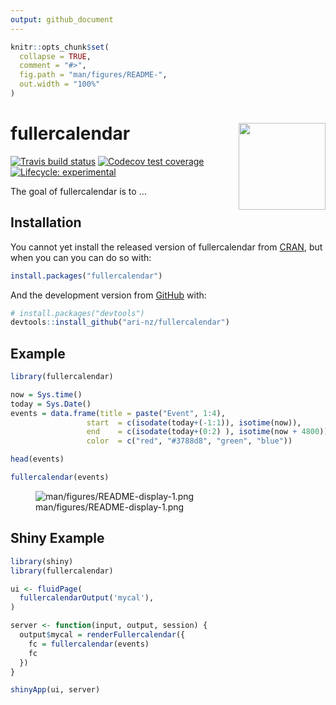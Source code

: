 ```yaml
---
output: github_document
---
```


<!-- README.md is generated from README.Rmd. Please edit that file -->

```r
knitr::opts_chunk$set(
  collapse = TRUE,
  comment = "#>",
  fig.path = "man/figures/README-",
  out.width = "100%"
)
```
# fullercalendar <img src='man/figures/logo.svg' align="right" height="139" />

<!-- badges: start -->
[![Travis build status](https://travis-ci.org/ari-nz/fullercalendar.svg?branch=master)](https://travis-ci.org/ari-nz/fullercalendar)
[![Codecov test coverage](https://codecov.io/gh/ari-nz/fullercalendar/branch/master/graph/badge.svg)](https://codecov.io/gh/ari-nz/fullercalendar?branch=master)
[![Lifecycle: experimental](https://img.shields.io/badge/lifecycle-experimental-orange.svg)](https://www.tidyverse.org/lifecycle/#experimental)
<!-- badges: end -->

The goal of fullercalendar is to ...

## Installation

You cannot yet install the released version of fullercalendar from [CRAN](https://CRAN.R-project.org), but when you can you can do so with:

``` r
install.packages("fullercalendar")
```

And the development version from [GitHub](https://github.com/) with:

``` r
# install.packages("devtools")
devtools::install_github("ari-nz/fullercalendar")
```
## Example


```r
library(fullercalendar)

```


```r
now = Sys.time()
today = Sys.Date()
events = data.frame(title = paste("Event", 1:4),
                 start  = c(isodate(today+(-1:1)), isotime(now)),
                 end    = c(isodate(today+(0:2) ), isotime(now + 4800)),
                 color  = c("red", "#3788d8", "green", "blue"))

head(events)


```

```r
fullercalendar(events)
```

![man/figures/README-display-1.png](man/figures/README-display-1.png)



## Shiny Example

``` r
library(shiny)
library(fullercalendar)

ui <- fluidPage(
  fullercalendarOutput('mycal'),
)

server <- function(input, output, session) {
  output$mycal = renderFullercalendar({
    fc = fullercalendar(events)
    fc
  })
}

shinyApp(ui, server)
```
